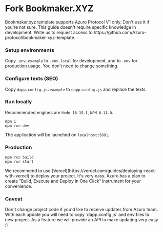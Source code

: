 
# Fork Bookmaker.XYZ

<Callout type="warning" emoji="⚠️">
  Bookmaker.xyz template supports Azuro Protocol V1 only. Don't use it if you're not sure.
</Callout>

<Callout type="info" emoji="✅">
  This guide doesn't require specific knowledge in development.
</Callout>

<Link href="mailto:team@azuro.org">Write us</Link> to request access to https://github.com/Azuro-protocol/bookmaker-xyz-template.

### Setup environments

Copy `.env.example` to `.env.local` for development, and to `.env` for production usage. You don't need to change something.

### Configure texts (SEO)

Copy `dapp.config.js.example` to `dapp.config.js` and replace the texts.

### Run locally

Recommended engines are `Node 16.15.1`, `NPM 8.11.0`.

```
npm i
npm run dev
```

The application will be launched on `localhost:5001`.

### Production

```
npm run build
npm run start
```

<Callout type="info" emoji="ℹ️️">
  We recommend to use [Vercel](https://vercel.com/guides/deploying-react-with-vercel) to deploy your project. It's very easy.
</Callout>

<Callout type="info" emoji="❤️">
  Azuro has a plan to create "Build, Execute and Deploy in One Click" instrument for your convenience.
</Callout>

### Caveat

<Callout type="error" emoji="⚠️">
  Don't change project code if you'd like to receive updates from Azuro team. With each update you will need to copy
  `dapp.config.js` and env files to new project. As a feature we will provide an API to make updating very easy :)
</Callout>
